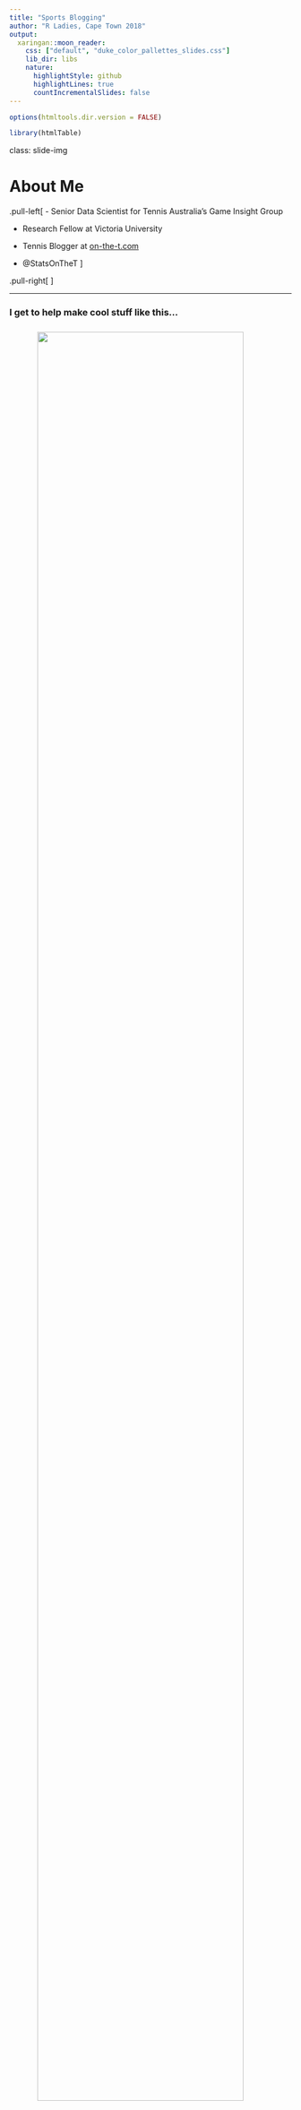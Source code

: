 ```yaml
---
title: "Sports Blogging"
author: "R Ladies, Cape Town 2018"
output:
  xaringan::moon_reader:
    css: ["default", "duke_color_pallettes_slides.css"]
    lib_dir: libs
    nature:
      highlightStyle: github
      highlightLines: true
      countIncrementalSlides: false
---
```



```r
options(htmltools.dir.version = FALSE)

library(htmlTable)
```

class: slide-img


# About Me

.pull-left[
- Senior Data Scientist for Tennis Australia's Game Insight Group

- Research Fellow at Victoria University

- Tennis Blogger at [on-the-t.com](on-the-t.com)

- @StatsOnTheT
]

.pull-right[
<div style="margin-left:25%; margin-top:15%;">
<img src="gig-logo.png" width=70% />
</div>
]


---


### I get to help make cool stuff like this...


<div style="margin-left:10%;margin-top:5%;" />
<img src="halep-win.png" width=90%>
</div>

---

# On The T


![](onthet.png)

---


# Getting There

--

- Starting a blog might seem overwhelming but, if you know `R` and some basic CSS, it's easy

--

- Producing interesting content is the tough part about blogging

--

- `R` helps to let you focus on _content_ by providing easy-to-use tools that solve the technical details of going from code to the Web 


---

# Blogdown

--

* Package for writing a blog in R 

--

* Create content with R markdown

--

* Generate site with `Hugo`

--

* Deploy on Github, Netlify, or other hosting services

--

* Authored by Yihui Xie (who is at the conference!)


---

# What is Hugo?

.cbox[
### Hugo is a static Web site generator with heaps of custom themes that make it simple to create a beautiful site.
]

<br>
<br>
<br>

https://themes.gohugo.io

---

# About Hugo

* Hugo works with any operating system in the same way

* It handles many pages of content efficiently

* Hugo (like `R`) also has a very active user community

* *However*, Hugo is intended only for static sites where HTML content is fixed no matter what the user behavior

---

# Starting with Blogdown

Install from CRAN:

<br>

```r
install.packages("blogdown")
```

<br>

Start reading the full book about working with Blogdown at https://bookdown.org/yihui/blogdown/

---


# Key Functions

Here are the major functions of `blogdown`.

```r
data <- data.frame(
	Function = c(
	"install_hugo",
	"install_theme",
	"build_site",
	"html_page",
	"hugo_cmd",
	"new_content",
	"new_site",
	"serve_site"
	),
	Description = c(
		"Downloads and installs Hugo",
		"Downloads a Hugo theme from github",
		"Compiles Rmd files and builds the site",
		"Renders an Rmd file as an HTML that can be read by Hugo",
		"Run Hugo commands",
		"Creates new file in working directory",
		"Creates enviroment for new site",
		"Preview working version of your site"
	)
)


htmlTable(data, 
          rnames = F, 
          col.rgroup = c("#fff", "#eeeeee"),
          align = "ll",
          css.cell = "padding:2%;")
```


---

# Example Workflow

1. Create a repo for your blog on Github (you need to have an account). Here is my example:

<div align="center">
<img src="github.png" width=80%>
</div>

---

# Example Workflow


2. Choose a directory for your repo and clone it there. Here, I put my repo under the path `/Software`:

<br>

![](terminal.png)

---

# Set Server Daemon

--

- By default, when running your site locally, your `R` session will be blocked

--

- To prevent this, you can use change your options `options(servr.daemon = FALSE)`

--

- You can do this at the start of each blogging session 

--

- _Or_ fix it permanently in your `.Rprofile` file

---

# Example Workflow


3. In `R`, load `blogdown`

4. Install Hugo

5. `setwd` into the repo directory and create a new site

```r
library(blogdown)

install_hugo() # On a Mac you need homebrew

options(servr.daemon = FALSE) # If not in Rprofile

# setwd() to blog directory

new_site()
```

---

# Starting Site

You should see a browser open with the following default layout:

![](site_page.png)


---

# Site Folders

Also, if you look under your blog repo, you will see that a number of new folders were created. These are all the elements needed to get your site up and running.

![](site-folders.png)

---


# Choosing a New Theme


* The default theme for the site is `Lithium`

* To set your own style, you can choose from hundreds of other themes
 at [themes.gohugo.io](http://themes.gohugo.io/) 
 
* When you find one you like you can add it to your site with `install_theme`

<div align="center">
<img src="hugo_themes.png" width=50%>
</div>


---

# Example: Install Theme

In this example, I add theme `mainroad`:

```r
install_theme('vimux/mainroad',
	theme_example = TRUE, 
	update_config = TRUE
)
```

---

# Example: Install Theme

I can preview the site with the `serve_site`. Here is what the new theme looks like:

![](mainroad.png)


---

# Configuring Site

In your blog repo, you will see a `config.toml` file. This is where you can update the elements on your main page (which will be `index.html`). Below I've highlighted some fields to update with the `Mainroad` config file.

<div align="center">
<img src="config.png" width=80%>
</div>


---

# New Configuration 

![](config-update.png)

---

# Updated Site

![](site-updates.png)

---

# Creating New Post

You can generate new posts in R markdown (or markdown) files using `new_post`. Here is an example.

```r
new_post(
	title = "French Open 2017",
	kind = "default"
)
```

---

# Creating a New Post

This will open an editor, where you can enter any additional meta-data and start to create content, just like you would with `R` markdown.

![](new-post.png)

---

# Location of New Post

The post will exist under the `content/post` folder.

![](new-post-file.png)

---

# Site Update

If you have your interactive session open, the site will automatically update with the post.

![](new-post-server.png)

---

# Deploying

1. When you are ready to publish your site, you can use the `build_site(local = FALSE)` function, which compiled Rmd and runs Hugo to prepare your site for publication.

2. You will need to select a service for hosting your site. There are many options, like:
  - [Netlify](https://www.netlify.com/)
  - [Github IO](https://pages.github.com/)
  - [Updog](https://updog.co/)
  
3. When you have a domain, you will need to update `baseurl` in your config before running `build_site`.

---

# Useful Add-ons

1. Contact page

2. Comments

3. Google search

---

# Contact

For a simple page with your email contact, you can create a markdown file like so:

![](contact.png)

--

- Store under content/post

- Use the menu 'main' to make it appear on the main page menu

---

# Comments

Comments aren't the greatest thing the Internet has given us but you may still want feedback from readers on your site

- `Disquis` is a popular comment service provider

- Many Hugo themes like Mainroad provide automatic support

- Just register your page there and then update your `config.toml`

<div style="margin-left:15%;">
<img src="disquis.png" width=80% />
</div>

---

# Google Search

- Once you are building content, it is a good idea to give your readers the ability to search content on your site

- One way to do this is with Google site search 

- Many themes will have built-in widgets to incorporate this search


<br>
<br>
<br>

*Note:* It can take a day or so for the site index to begin to populate

---

# Search Configuration

![](search-config.png)

---

# Search Widget

Under layouts/partials/widgets in Mainroad theme...

![](search-widget.png)

---

# Embedding Visuals

.pull-left[
<br>
<br>
<br>

- `img src` for local images

- `iframe` for third party images
]

.pull-right[
![](rainbow.gif)
]

---

# Static

- Sometimes you might create an image outside of R markdown that you want to include on your site

- You can store these under 'public/img'

- These can then be invoked with standard 'img src'

<br>
<br>

```r
<div style="float:right;padding:2%;">
<img src="/img/my_image.png" width=30% />
</div>
```

---

# Third Party Images

These are images that exist on the Web. Some common types you might consider including are:

- Getty images

- Plotly charts

- Entire shiny apps!

--

<br>
<br>

<i>All of this can be done with iframes!</i>


---

![](getty.png)

---

![](plotly1.png)


---

![](plotly2.png)

---

# The Real Challenge


The technicalities of setting up a blog are the easy part

--

<br>

Creating a steady stream of interesting content is the <i>real</i> challenge

--

<br>

I can't claim to have mastered this but I can share some lessons I've learned that can at least help <i>you</i> get there

---

# Lesson 1

.hbox[
### Set an achieveable goal for the frequency you write.
]

--

- I will write whenever I am inspired 

--

- But sometimes inspiration doesn't come and I still need to push myself to write

--

- For this reason, I set a target for muself to write once a week, recognizing that this would be a challenge at times but still not beyond what my time/creativity allows

---


# Lesson 2

.hbox[
### A writing routine can help.
]

--

- When I am in my weekly mode, I will often do analysis and a draft on Friday afternoon

--

- I will then re-read and publish on Saturday

--

- Having a break before final edits is a good way to catch typos or awkward phrases that you might not have noticed on first read

---

# Lesson 3

.hbox[
### Find inspiring outlets for topical ideas.
]

--

- I have a number of outlet for keeping up topical themes in tennis:
  
  - Other blogs
  - RSS feeds
  - Podcasts
  - Forums
  
- Read with a curious mind and always ask where data could contribute to a topic of interest
  
---

# Lesson 4

.hbox[
### Know where you can get data that is relevant to your blog.
]

--

- I didn't start my blog until I had written an R package that collated multiple sources of tennis data from the Web

- This made it so easy to speak to a lot of questions that would come up in the press with a data analysis

- So it is good to do some data homework before you launch your blog

---

# Lesson 5

.hbox[
### If I can't chart something in a post, it probably isn't a great post.
]


-- 

- This is a rule of thumb I found that helps me gauge what is a 'good' post

- It might not be the right rule for you, but if you are launching a data science blog, I would recommend you consider it

---

# Lesson 6

.hbox[
### Think quality over quantity. 
]

--

- It is not a universal rule, but often, shorter posts are the most engaging to readers

- Being more concise can also help us sharpen our thoughts

- Aiming for ~800 words or less is a good rule of thumb


---

# Lesson 7

.hbox[
### Celebrate each post with something special.
]

--

- I usually go for a nice walk and coffee after my Saturday writing

--

- This makes getting through the writing process that much more rewarding

--

- Maintaining an engaging blog isn't easy so you shouldn't be shy to celebrate each post you put out there in some way that works for you

---

# Lesson 8

.hbox[
### Don't doubt, just write!
]

--

- I wanted to start a blog for almost a year before I actually started

--

- There are a thousands of ways to talk yourself out of getting started

--

- But for every excuse that comes up in your mind, your answer should always be: 'Just write!'

---

# Resources

- [blogdown](https://bookdown.org/yihui/blogdown/)
  - https://bookdown.org/yihui/blogdown/

- [Git Commands](https://confluence.atlassian.com/bitbucketserver/basic-git-commands-776639767.html)
  - https://confluence.atlassian.com/bitbucketserver/basic-git-commands-776639767.html


